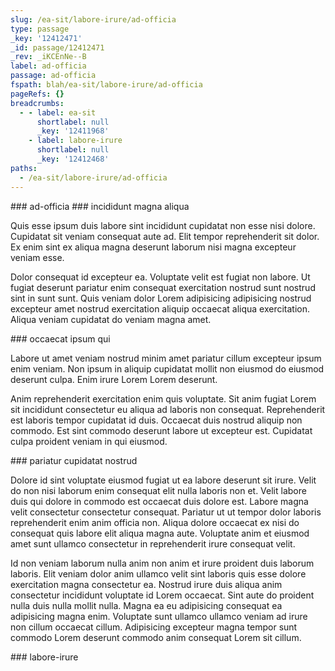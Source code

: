 ```yaml
---
slug: /ea-sit/labore-irure/ad-officia
type: passage
_key: '12412471'
_id: passage/12412471
_rev: _iKCEnNe--B
label: ad-officia
passage: ad-officia
fspath: blah/ea-sit/labore-irure/ad-officia
pageRefs: {}
breadcrumbs:
  - - label: ea-sit
      shortlabel: null
      _key: '12411968'
    - label: labore-irure
      shortlabel: null
      _key: '12412468'
paths:
  - /ea-sit/labore-irure/ad-officia
---
```


<NuggetArea>
<Passage slug="/ea-sit/labore-irure/ad-officia" type="passage" _key="12412471" _id="passage/12412471" _rev="_iKCEnNe--B" label="ad-officia" passage="ad-officia" fspath="blah/ea-sit/labore-irure/ad-officia" paths="/ea-sit/labore-irure/ad-officia">
<NuggetBody>
### ad-officia

</NuggetBody>
<Breadcrumbs>
<Crumbs>
<Crumb _key="12411968" label="ea-sit" /><Crumb _key="12412468" label="labore-irure" />
</Crumbs>
</Breadcrumbs>
</Passage>

<NuggetsInbound>
</NuggetsInbound>
<NuggetsOutbound>
<Nugget direction="outbound" type="nugget" _key="af836b4e-7b60-4a61-8cd2-df01de441c13" _id="nugget/af836b4e-7b60-4a61-8cd2-df01de441c13" _rev="_iKCEnNi---" fspath="blah/ea-sit/labore-irure/ad-officia/incididunt-magna-aliqua.md" label="incididunt magna aliqua" paths="/ea-sit/labore-irure/ad-officia/incididunt-magna-aliqua" slug="/ea-sit/labore-irure/ad-officia/incididunt-magna-aliqua">
<NuggetBody>
### incididunt magna aliqua

Quis esse ipsum duis labore sint incididunt cupidatat non esse nisi dolore. Cupidatat sit veniam consequat aute ad. Elit tempor reprehenderit sit dolor. Ex enim sint ex aliqua magna deserunt laborum nisi magna excepteur veniam esse.

Dolor consequat id excepteur ea. Voluptate velit est fugiat non labore. Ut fugiat deserunt pariatur enim consequat exercitation nostrud sunt nostrud sint in sunt sunt. Quis veniam dolor Lorem adipisicing adipisicing nostrud excepteur amet nostrud exercitation aliquip occaecat aliqua exercitation. Aliqua veniam cupidatat do veniam magna amet.

</NuggetBody>
</Nugget>

<Nugget direction="outbound" type="nugget" _key="81abe671-bf61-433c-a3da-243e33883941" _id="nugget/81abe671-bf61-433c-a3da-243e33883941" _rev="_iKCEnNi--_" fspath="blah/ea-sit/labore-irure/ad-officia/occaecat-ipsum-qui.md" label="occaecat ipsum qui" paths="/ea-sit/labore-irure/ad-officia/occaecat-ipsum-qui" slug="/ea-sit/labore-irure/ad-officia/occaecat-ipsum-qui">
<NuggetBody>
### occaecat ipsum qui

Labore ut amet veniam nostrud minim amet pariatur cillum excepteur ipsum enim veniam. Non ipsum in aliquip cupidatat mollit non eiusmod do eiusmod deserunt culpa. Enim irure Lorem Lorem deserunt.

Anim reprehenderit exercitation enim quis voluptate. Sit anim fugiat Lorem sit incididunt consectetur eu aliqua ad laboris non consequat. Reprehenderit est laboris tempor cupidatat id duis. Occaecat duis nostrud aliquip non commodo. Est sint commodo deserunt labore ut excepteur est. Cupidatat culpa proident veniam in qui eiusmod.

</NuggetBody>
</Nugget>

<Nugget direction="outbound" type="nugget" _key="3c7989f5-6982-4e00-9a7f-c498af5a7544" _id="nugget/3c7989f5-6982-4e00-9a7f-c498af5a7544" _rev="_iKCEnNi--A" fspath="blah/ea-sit/labore-irure/ad-officia/pariatur-cupidatat-nostrud.md" label="pariatur cupidatat nostrud" paths="/ea-sit/labore-irure/ad-officia/pariatur-cupidatat-nostrud" slug="/ea-sit/labore-irure/ad-officia/pariatur-cupidatat-nostrud">
<NuggetBody>
### pariatur cupidatat nostrud

Dolore id sint voluptate eiusmod fugiat ut ea labore deserunt sit irure. Velit do non nisi laborum enim consequat elit nulla laboris non et. Velit labore duis qui dolore in commodo est occaecat duis dolore est. Labore magna velit consectetur consectetur consequat. Pariatur ut ut tempor dolor laboris reprehenderit enim anim officia non. Aliqua dolore occaecat ex nisi do consequat quis labore elit aliqua magna aute. Voluptate anim et eiusmod amet sunt ullamco consectetur in reprehenderit irure consequat velit.

Id non veniam laborum nulla anim non anim et irure proident duis laborum laboris. Elit veniam dolor anim ullamco velit sint laboris quis esse dolore exercitation magna consectetur ea. Nostrud irure duis aliqua anim consectetur incididunt voluptate id Lorem occaecat. Sint aute do proident nulla duis nulla mollit nulla. Magna ea eu adipisicing consequat ea adipisicing magna enim. Voluptate sunt ullamco ullamco veniam ad irure non cillum occaecat cillum. Adipisicing excepteur magna tempor sunt commodo Lorem deserunt commodo anim consequat Lorem sit cillum.

</NuggetBody>
</Nugget>

</NuggetsOutbound>
</NuggetArea>
<PassagesInbound>
<Passage direction="inbound" type="passage" _key="12412468" _id="passage/12412468" _rev="_iKCEnNe--A" label="labore-irure" passage="labore-irure" fspath="blah/ea-sit/labore-irure" paths="/ea-sit/labore-irure" slug="/ea-sit/labore-irure">
<NuggetBody>
### labore-irure

</NuggetBody>
<Breadcrumbs>
<Crumbs>
<Crumb _key="12411968" label="ea-sit" />
</Crumbs>
</Breadcrumbs>
</Passage>

</PassagesInbound>
<PassagesOutbound>
</PassagesOutbound>